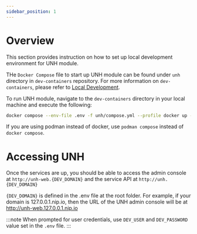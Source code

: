 ```yaml
---
sidebar_position: 1
---
```


# Overview
This section provides instruction on how to set up local development environment for UNH module.

THe `Docker Compose` file to start up UNH module can be found under `unh` directory in `dev-containers`
repository. For more information on `dev-containers`, please refer to
[Local Development](/docs/modules/get-started/local-development.mdx).

To run UNH module, navigate to the `dev-containers` directory in your local machine and execute the
following:

```bash
docker compose --env-file .env -f unh/compose.yml --profile docker up -d
```

If you are using podman instead of docker, use `podman compose` instead of `docker compose`.

# Accessing UNH
Once the services are up, you should be able to access the admin console at `http://unh-web.{DEV_DOMAIN}` and the
service API at `http://unh.{DEV_DOMAIN}`

`{DEV_DOMAIN}` is defined in the .env file at the root folder. For example, if your domain is 127.0.0.1.nip.io, then the
URL of the UNH admin console will be at http://unh-web.127.0.0.1.nip.io

:::note
When prompted for user credentials, use `DEV_USER` and `DEV_PASSWORD` value set in the `.env` file.
:::

